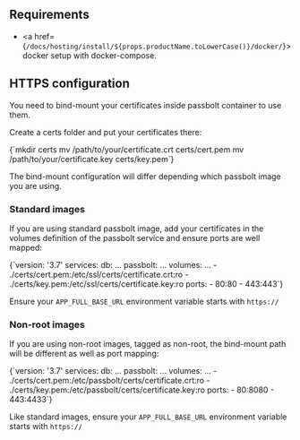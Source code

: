 
<HTTPSWarning />


## Requirements
  - <a href={`/docs/hosting/install/${props.productName.toLowerCase()}/docker/`}>docker setup with docker-compose</a>.



## HTTPS configuration

You need to bind-mount your certificates inside passbolt container to use them.

Create a certs folder and put your certificates there:

<CodeBlock>
    {`mkdir certs
mv /path/to/your/certificate.crt certs/cert.pem
mv /path/to/your/certificate.key certs/key.pem`}
</CodeBlock>

The bind-mount configuration will differ depending which passbolt image you are using.
### Standard images

If you are using standard passbolt image, add your certificates in the volumes definition of the passbolt service and ensure ports are well mapped:

<CodeBlock>
    {`version: '3.7'
services:
  db:
    ...
  passbolt:
    ...
    volumes:
      ...
      - ./certs/cert.pem:/etc/ssl/certs/certificate.crt:ro
      - ./certs/key.pem:/etc/ssl/certs/certificate.key:ro
    ports:
      - 80:80
      - 443:443`}
</CodeBlock>

Ensure your `APP_FULL_BASE_URL` environment variable starts with `https://`
### Non-root images

If you are using non-root images, tagged as non-root, the bind-mount path will be different as well as port mapping:

<CodeBlock>
    {`version: '3.7'
services:
  db:
    ...
  passbolt:
    ...
    volumes:
      ...
      - ./certs/cert.pem:/etc/passbolt/certs/certificate.crt:ro
      - ./certs/key.pem:/etc/passbolt/certs/certificate.key:ro
    ports:
      - 80:8080
      - 443:4433`}
</CodeBlock>

Like standard images, ensure your `APP_FULL_BASE_URL` environment variable starts with `https://`
